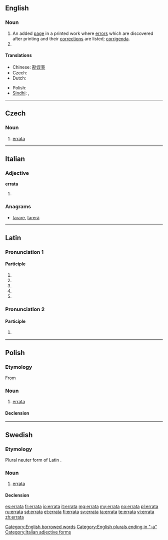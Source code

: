 ==English==

===Noun===
{{infl|en|noun}}

# An added [[page]] in a printed work where [[error]]s which are discovered after printing and their [[correction]]s are listed; [[corrigenda]].
# {{plural of|erratum}}

====Translations====
{{trans-top|an added page in a printed work}}
* Chinese: [[勘误表]]
* Czech: {{t-|cs|errata|n}}
* Dutch: {{t-|nl|errata}}
{{trans-mid}}
* Polish: {{l|pl|errata}} {{f}}
* [[Sindhi]]: {{sd-Arab|[[چُڪَنامو]]}} {{m}}, {{sd-Arab|[[ڀُلَنامو]]}} {{m}}
{{trans-bottom}}

[[Category:English borrowed words]]
[[Category:English plurals ending in "-a"]]

----

==Czech==

===Noun===
{{cs-noun|g=n}}

# [[#English|errata]] {{gloss|an added page in a printed work where errors which are discovered after printing and their corrections are listed}}

----

==Italian==

===Adjective===
'''errata''' {{s}}

# {{feminine of|errato#Adjective|errato}}

===Anagrams===
* {{alphagram|aaerrt}} [[tarare#Italian|tarare]], [[tarerà#Italian|tarerà]]

[[Category:Italian adjective forms]]

----

==Latin==

===Pronunciation 1===
{{rfc-pron-n|Pronunciation 1|lang=la}}

====Participle====
{{la-part-form|errāta}}
# {{inflection of|[[erratus#Latin|errātus]]||nom|f|s|lang=la}}
# {{inflection of|[[erratus#Latin|errātus]]||nom|n|p|lang=la}}
# {{inflection of|[[erratus#Latin|errātus]]||acc|n|p|lang=la}}
# {{inflection of|[[erratus#Latin|errātus]]||voc|f|s|lang=la}}
# {{inflection of|[[erratus#Latin|errātus]]||voc|n|p|lang=la}}

===Pronunciation 2===

====Participle====
{{la-part-form|errātā}}
# {{inflection of|[[erratus#Latin|errātus]]||abl|f|s|lang=la}}

----

==Polish==

===Etymology===
From {{etyl|la|pl}}

===Noun===
{{infl|pl|noun|g=f}}

# [[#English|errata]]

====Declension====
{{pl-decl-noun-f|erra|t}}

----

==Swedish==

===Etymology===
Plural neuter form of Latin {{l|la|erratus}}.

===Noun===
{{sv-noun|g=c}}

# [[#English|errata]]

====Declension====
{{sv-noun-reg-or|1=errat}}

[[es:errata]]
[[fr:errata]]
[[io:errata]]
[[it:errata]]
[[mg:errata]]
[[my:errata]]
[[no:errata]]
[[pl:errata]]
[[ru:errata]]
[[sd:errata]]
[[et:errata]]
[[fi:errata]]
[[sv:errata]]
[[ta:errata]]
[[te:errata]]
[[vi:errata]]
[[zh:errata]]